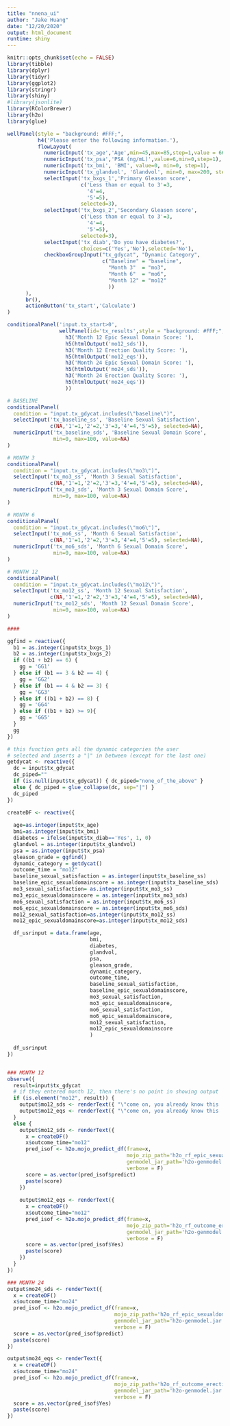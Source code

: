 ```yaml
---
title: "nnena_ui"
author: "Jake Huang"
date: "12/20/2020"
output: html_document
runtime: shiny
---
```


```r
knitr::opts_chunk$set(echo = FALSE)
library(tibble)
library(dplyr)
library(tidyr)
library(ggplot2)
library(stringr)
library(shiny)
#library(jsonlite)
library(RColorBrewer)
library(h2o)
library(glue)
```


```r
wellPanel(style = "background: #FFF;",
          h4('Please enter the following information.'),
          flowLayout(
            numericInput('tx_age','Age',min=45,max=85,step=1,value = 66),
            numericInput('tx_psa','PSA (ng/mL)',value=6,min=0,step=1),
            numericInput('tx_bmi', 'BMI', value=0, min=0, step=1),
            numericInput('tx_glandvol', 'Glandvol', min=0, max=200, step=1, value=50),
            selectInput('tx_bxgs_1','Primary Gleason score',
                        c('Less than or equal to 3'=3,
                          '4'=4,
                          '5'=5),
                        selected=3),
            selectInput('tx_bxgs_2','Secondary Gleason score',
                        c('Less than or equal to 3'=3,
                          '4'=4,
                          '5'=5),
                        selected=3),
            selectInput('tx_diab','Do you have diabetes?',
                        choices=c('Yes','No'),selected='No'),
            checkboxGroupInput("tx_gdycat", "Dynamic Category",
                               c("Baseline" = "baseline",
                                 "Month 3"  = "mo3",
                                 "Month 6"  = "mo6",
                                 "Month 12" = "mo12"
                                 ))
      ),
      br(),
      actionButton('tx_start','Calculate')
)

```

```r

conditionalPanel('input.tx_start>0',
                 wellPanel(id='tx_results',style = "background: #FFF;",
                   h3('Month 12 Epic Sexual Domain Score: '),
                   h5(htmlOutput('mo12_sds')),
                   h3('Month 12 Erection Quality Score: '),
                   h5(htmlOutput('mo12_eqs')),
                   h3('Month 24 Epic Sexual Domain Score: '),
                   h5(htmlOutput('mo24_sds')),
                   h3('Month 24 Erection Quality Score: '),
                   h5(htmlOutput('mo24_eqs'))
                   ))

# BASELINE
conditionalPanel(
  condition = "input.tx_gdycat.includes(\"baseline\")",
  selectInput('tx_baseline_ss', 'Baseline Sexual Satisfaction',
              c(NA,'1'=1,'2'=2,'3'=3,'4'=4,'5'=5), selected=NA),
  numericInput('tx_baseline_sds', 'Baseline Sexual Domain Score',
               min=0, max=100, value=NA)
)

# MONTH 3
conditionalPanel(
  condition = "input.tx_gdycat.includes(\"mo3\")",
  selectInput('tx_mo3_ss', 'Month 3 Sexual Satisfaction',
              c(NA,'1'=1,'2'=2,'3'=3,'4'=4,'5'=5), selected=NA),
  numericInput('tx_mo3_sds', 'Month 3 Sexual Domain Score',
               min=0, max=100, value=NA)
)

# MONTH 6
conditionalPanel(
  condition = "input.tx_gdycat.includes(\"mo6\")",
  selectInput('tx_mo6_ss', 'Month 6 Sexual Satisfaction',
              c(NA,'1'=1,'2'=2,'3'=3,'4'=4,'5'=5), selected=NA),
  numericInput('tx_mo6_sds', 'Month 6 Sexual Domain Score',
               min=0, max=100, value=NA)
)

# MONTH 12
conditionalPanel(
  condition = "input.tx_gdycat.includes(\"mo12\")",
  selectInput('tx_mo12_ss', 'Month 12 Sexual Satisfaction',
              c(NA,'1'=1,'2'=2,'3'=3,'4'=4,'5'=5), selected=NA),
  numericInput('tx_mo12_sds', 'Month 12 Sexual Domain Score',
               min=0, max=100, value=NA)
)

####
```


```r

ggfind = reactive({
  b1 = as.integer(input$tx_bxgs_1)
  b2 = as.integer(input$tx_bxgs_2)
  if ((b1 + b2) == 6) {
    gg = 'GG1'
  } else if (b1 == 3 & b2 == 4) {
    gg = 'GG2'
  } else if (b1 == 4 & b2 == 3) {
    gg = 'GG3'
  } else if ((b1 + b2) == 8) {
    gg = 'GG4'
  } else if ((b1 + b2) >= 9){
    gg = 'GG5'
  }
  gg
})

# this function gets all the dynamic categories the user
# selected and inserts a "|" in between (except for the last one)
getdycat <- reactive({
  dc = input$tx_gdycat
  dc_piped=""
  if (is.null(input$tx_gdycat)) { dc_piped="none_of_the_above" } 
  else { dc_piped = glue_collapse(dc, sep="|") }
  dc_piped
})

createDF <- reactive({
  
  age=as.integer(input$tx_age)
  bmi=as.integer(input$tx_bmi)
  diabetes = ifelse(input$tx_diab=='Yes', 1, 0)
  glandvol = as.integer(input$tx_glandvol)
  psa = as.integer(input$tx_psa)
  gleason_grade = ggfind()
  dynamic_category = getdycat()
  outcome_time = "mo12"
  baseline_sexual_satisfaction = as.integer(input$tx_baseline_ss)
  baseline_epic_sexualdomainscore = as.integer(input$tx_baseline_sds)
  mo3_sexual_satisfaction= as.integer(input$tx_mo3_ss)
  mo3_epic_sexualdomainscore = as.integer(input$tx_mo3_sds)
  mo6_sexual_satisfaction = as.integer(input$tx_mo6_ss)
  mo6_epic_sexualdomainscore = as.integer(input$tx_mo6_sds)
  mo12_sexual_satisfaction=as.integer(input$tx_mo12_ss)
  mo12_epic_sexualdomainscore=as.integer(input$tx_mo12_sds)

  df_usrinput = data.frame(age,
                           bmi,
                           diabetes,
                           glandvol,
                           psa,
                           gleason_grade,
                           dynamic_category,
                           outcome_time,
                           baseline_sexual_satisfaction,
                           baseline_epic_sexualdomainscore,
                           mo3_sexual_satisfaction,
                           mo3_epic_sexualdomainscore,
                           mo6_sexual_satisfaction,
                           mo6_epic_sexualdomainscore,
                           mo12_sexual_satisfaction,
                           mo12_epic_sexualdomainscore
                           )
  
  df_usrinput
})


### MONTH 12
observe({
  result=input$tx_gdycat
  # if they entered month 12, then there's no point in showing output
  if (is.element("mo12", result)) {
    output$mo12_sds <- renderText({ "\"come on, you already know this :)\"" })
    output$mo12_eqs <- renderText({ "\"come on, you already know this :)\"" })
  }
  else {
    output$mo12_sds <- renderText({ 
      x = createDF()
      x$outcome_time="mo12"
      pred_isof <- h2o.mojo_predict_df(frame=x, 
                                       mojo_zip_path='h2o_rf_epic_sexualdomainscore.zip',
                                       genmodel_jar_path='h2o-genmodel.jar',
                                       verbose = F)
      score = as.vector(pred_isof$predict)  
      paste(score)
    })
    
    output$mo12_eqs <- renderText({ 
      x = createDF()
      x$outcome_time="mo12"
      pred_isof <- h2o.mojo_predict_df(frame=x, 
                                       mojo_zip_path='h2o_rf_outcome_erection_quality_high.zip',
                                       genmodel_jar_path='h2o-genmodel.jar',
                                       verbose = F)
      score = as.vector(pred_isof$Yes)  
      paste(score)
    })
  }
})

### MONTH 24
output$mo24_sds <- renderText({ 
  x = createDF()
  x$outcome_time="mo24"
  pred_isof <- h2o.mojo_predict_df(frame=x, 
                                   mojo_zip_path='h2o_rf_epic_sexualdomainscore.zip',
                                   genmodel_jar_path='h2o-genmodel.jar',
                                   verbose = F)
  score = as.vector(pred_isof$predict)  
  paste(score)
})

output$mo24_eqs <- renderText({ 
  x = createDF()
  x$outcome_time="mo24"
  pred_isof <- h2o.mojo_predict_df(frame=x, 
                                   mojo_zip_path='h2o_rf_outcome_erection_quality_high.zip',
                                   genmodel_jar_path='h2o-genmodel.jar',
                                   verbose = F)
  score = as.vector(pred_isof$Yes)  
  paste(score)
})



```
      
